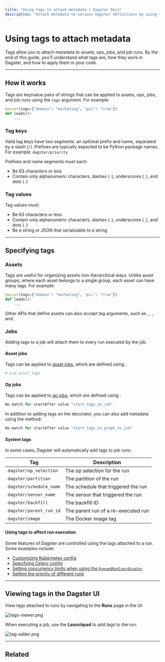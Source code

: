 ```yaml
---
title: "Using tags to attach metadata | Dagster Docs"
description: "Attach metadata to various Dagster definitions by using tags."
---
```


# Using tags to attach metadata

Tags allow you to attach metadata to assets, ops, jobs, and job runs. By the end of this guide, you'll understand what tags are, how they work in Dagster, and how to apply them in your code.

---

## How it works

Tags are key/value pairs of strings that can be applied to assets, ops, jobs, and job runs using the `tags` argument. For example:

```python file=/guides/tags.py startafter=start_asset_tags endbefore=end_asset_tags
@asset(tags={"domain": "marketing", "pii": "true"})
def leads():
    ...
```

### Tag keys

Valid tag keys have two segments: an optional prefix and name, separated by a slash (`/`). Prefixes are typically expected to be Python package names. For example: `dagster/priority`

Prefixes and name segments must each:

- Be 63 characters or less
- Contain only alphanumeric characters, dashes (`-`), underscores (`_`), and dots (`.`)

### Tag values

Tag values must:

- Be 63 characters or less
- Contain only alphanumeric characters, dashes (`-`), underscores (`_`), and dots (`.`)
- Be a string or JSON that serializable to a string

---

## Specifying tags

### Assets

Tags are useful for organizing assets non-hierarchical ways. Unlike asset groups, where each asset belongs to a single group, each asset can have many tags. For example:

```python file=/guides/tags.py startafter=start_asset_tags endbefore=end_asset_tags
@asset(tags={"domain": "marketing", "pii": "true"})
def leads():
    ...
```

Other APIs that define assets can also accept tag arguments, such as <PyObject object="AssetSpec" />, <PyObject object="AssetOut" />, <PyObject object="AssetOut" />, and <PyObject object="graph_asset" decorator />.

### Jobs

Adding tags to a job will attach them to every run executed by the job.

<TabGroup>
<TabItem name="Asset jobs">

#### Asset jobs

Tags can be applied to [asset jobs](/concepts/assets/asset-jobs), which are defined using <PyObject object="define_asset_job" />:

```python file=/guides/tags.py lines=9-11
# end_asset_tags
```

</TabItem>
<TabItem name="Op jobs">

#### Op jobs

Tags can be applied to [op jobs](/concepts/ops-jobs-graphs/jobs), which are defined using <PyObject object="job" decorator />:

```python file=/concepts/ops_jobs_graphs/metadata_tags.py startafter=start_tags_on_job endbefore=end_tags_on_job
No match for startAfter value "start_tags_on_job"
```

In addition to adding tags on the <PyObject object="job" decorator /> decorator, you can also add metadata using the <PyObject object="GraphDefinition" method="to_job" /> method:

```python file=/concepts/ops_jobs_graphs/metadata_tags.py startafter=start_tags_on_graph_to_job endbefore=end_tags_on_graph_to_job
No match for startAfter value "start_tags_on_graph_to_job"
```

</TabItem>
</TabGroup>

#### System tags

In some cases, Dagster will automatically add tags to job runs:

| Tag                     | Description                         |
| ----------------------- | ----------------------------------- |
| `dagster/op_selection`  | The op selection for the run        |
| `dagster/partition`     | The partition of the run            |
| `dagster/schedule_name` | The schedule that triggered the run |
| `dagster/sensor_name`   | The sensor that triggered the run   |
| `dagster/backfill`      | The backfill ID                     |
| `dagster/parent_run_id` | The parent run of a re-executed run |
| `dagster/image`         | The Docker image tag                |

#### Using tags to affect run execution

Some features of Dagster are controlled using the tags attached to a run. Some examples include:

- [Customizing Kubernetes config](/deployment/guides/kubernetes/customizing-your-deployment)
- [Specifying Celery config](/deployment/guides/kubernetes/deploying-with-helm-advanced#configuring-celery-queues)
- [Setting concurrency limits when using the `QueuedRunCoordinator`](/guides/limiting-concurrency-in-data-pipelines)
- [Setting the priority of different runs](/guides/customizing-run-queue-priority)

---

## Viewing tags in the Dagster UI

<!-- ### Assets

To view the tags applied to an asset, navigate to the asset's **Details** page and open the **Overview** tab:

\[TODO- IMAGE]

When viewing an asset graph or list of assets in the UI, you can filter to only include assets with a particular set of tags.

### Viewing job and run tags-->

View tags attached to runs by navigating to the **Runs** page in the UI:

<Image
alt="tags-viewer.png"
src="/images/concepts/ops-jobs-graphs/tags-viewer.png"
width={2880}
height={1406}
/>

When executing a job, use the **Launchpad** to add tags to the run:

<Image
alt="tag-adder.png"
src="/images/concepts/ops-jobs-graphs/tag-adder.png"
width={2880}
height={1406}
/>

---

## Related

<ArticleList>
  <ArticleListItem
    title="Software-defined Assets"
    href="/concepts/assets/software-defined-assets"
  ></ArticleListItem>
  <ArticleListItem
    title="Asset jobs"
    href="/concepts/assets/asset-jobs"
  ></ArticleListItem>
  <ArticleListItem
    title="Ops"
    href="/concepts/ops-jobs-graphs/ops"
  ></ArticleListItem>
  <ArticleListItem
    title="Op jobs"
    href="/concepts/ops-jobs-graphs/jobs"
  ></ArticleListItem>
</ArticleList>
